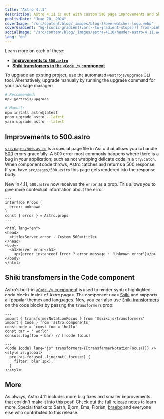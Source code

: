 ```yaml
---
title: "Astro 4.11"
description: Astro 4.11 is out with custom 500 page improvements and Shiki transformers in the Code component.
publishDate: "June 20, 2024"
coverImage: "/src/content/blog/_images/blog-2/bee-watcher-logo.webp"
coverGradient: "bg-[conic-gradient(var(--tw-gradient-stops))] from-pink-500 via-red-500 to-yellow-500"
socialImage: "/src/content/blog/_images/astro-4110/header-astro-4.11.webp"
lang: "en"
---
```


Learn more on each of these:

- [**Improvements to `500.astro`**](#improvements-to-500astro)
- [**Shiki transfomers in the `<Code />` component**](#shiki-transfomers-in-the-code-component)

To upgrade an existing project, use the automated `@astrojs/upgrade` CLI tool. Alternatively, upgrade manually by running the upgrade command for your package manager:

```sh
# Recommended:
npx @astrojs/upgrade

# Manual:
npm install astro@latest
pnpm upgrade astro --latest
yarn upgrade astro --latest
```

## Improvements to 500.astro

[`src/pages/500.astro`](https://docs.astro.build/en/basics/astro-pages/#custom-500-error-page) is a special page file in Astro that allows you to handle [500](https://developer.mozilla.org/en-US/docs/Web/HTTP/Status/500) errors gracefully. A 500 error most commonly happens where there is a bug in your application; such as not wrapping delicate code in a `try/catch`. When component code throws, Astro catches and returns a 500 response. If you have `src/pages/500.astro` this page gets rendered into the response body.

New in 4.11, `500.astro` now receives the `error` as a prop. This allows you to give more contextual information about the error.

```astro
---
interface Props {
  error: unknown
}
const { error } = Astro.props
---

<html lang="en">
<head>
  <title>Server error - Custom 500</title>
</head>
<body>
  <h1>Server error</h1>
	<p>{error instanceof Error ? error.message : 'Unknown error'}</p>
</body>
</html>
```

## Shiki transfomers in the Code component

Astro's built-in [`<Code />` component](https://docs.astro.build/en/reference/api-reference/#code-) is used to render syntax highlighted code blocks inside of Astro pages. The component uses [Shiki](https://shiki.style/) and supports all popular themes and languages. Now, you can also use [Shiki transformers](https://shiki.style/packages/transformers#shikijs-transformers) on the code blocks by passing the `transformers` prop:

```astro
---
import { transformerNotationFocus } from '@shikijs/transformers'
import { Code } from 'astro:components'
const code = `const foo = 'hello'
const bar = ' world'
console.log(foo + bar) // [!code focus]
`
---
<Code {code} lang="js" transformers={[transformerNotationFocus()]} />
<style is:global>
  pre.has-focused .line:not(.focused) {
    filter: blur(1px);
  }
</style>
```

## More

As always, Astro 4.11 includes more bug fixes and smaller improvements that couldn't make it into this post! Check out the full [release notes](https://github.com/withastro/astro/blob/refs/heads/main/packages/astro/CHANGELOG.md#4110) to learn more. Special thanks to Sarah, Bjorn, Ema, Florian, [braebo](https://github.com/braebo) and everyone else who contributed to this release.
